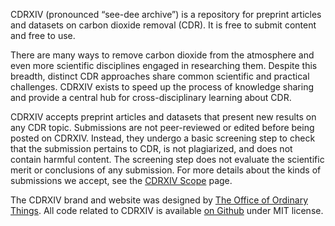 
CDRXIV (pronounced “see-dee archive”) is a repository for preprint articles and datasets on carbon dioxide removal (CDR). It is free to submit content and free to use.

There are many ways to remove carbon dioxide from the atmosphere and even more scientific disciplines engaged in researching them. Despite this breadth, distinct CDR approaches share common scientific and practical challenges. CDRXIV exists to speed up the process of knowledge sharing and provide a central hub for cross-disciplinary learning about CDR.

CDRXIV accepts preprint articles and datasets that present new results on any CDR topic. Submissions are not peer-reviewed or edited before being posted on CDRXIV. Instead, they undergo a basic screening step to check that the submission pertains to CDR, is not plagiarized, and does not contain harmful content. The screening step does not evaluate the scientific merit or conclusions of any submission. For more details about the kinds of submissions we accept, see the [CDRXIV Scope](/about/scope) page.

The CDRXIV brand and website was designed by [The Office of Ordinary Things](https://ot.studio/). All code related to CDRXIV is available [on Github](https://github.com/cdrxiv) under MIT license.
